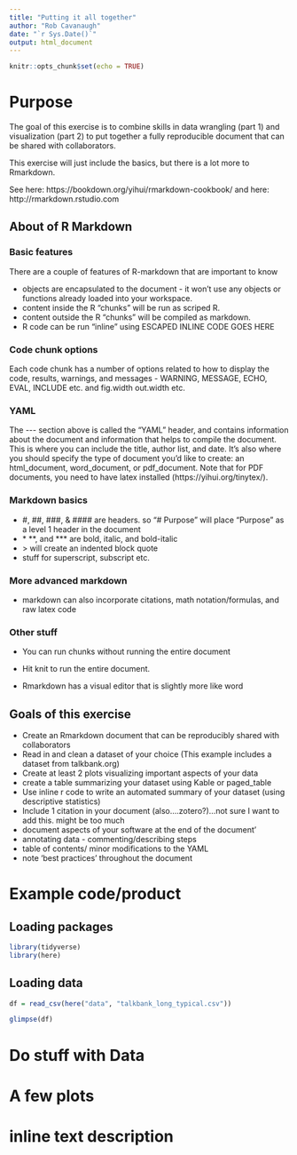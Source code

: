 ```yaml
---
title: "Putting it all together"
author: "Rob Cavanaugh"
date: "`r Sys.Date()`"
output: html_document
---
```


```r
knitr::opts_chunk$set(echo = TRUE)
```

# Purpose

The goal of this exercise is to combine skills in data wrangling (part 1) and visualization (part 2) to put together a fully reproducible document that can be shared with collaborators. 

This exercise will just include the basics, but there is a lot more to Rmarkdown. 

See here: https://bookdown.org/yihui/rmarkdown-cookbook/ and here: http://rmarkdown.rstudio.com

## About of R Markdown

### Basic features

There are a couple of features of R-markdown that are important to know

- objects are encapsulated to the document - it won't use any objects or functions already loaded into your workspace.
- content inside the R "chunks" will be run as scriped R.
- content outside the R "chunks" will be compiled as markdown.
- R code can be run "inline" using ESCAPED INLINE CODE GOES HERE

### Code chunk options

Each code chunk has a number of options related to how to display the code, results, warnings, and messages
- WARNING, MESSAGE, ECHO, EVAL, INCLUDE etc. and fig.width out.width etc. 

### YAML

The \-\-\- section above is called the "YAML" header, and contains information about the document
and information that helps to compile the document. This is where you can include the title, author list, and date. 
It's also where you should specify the type of document you'd like to create: an html_document, word_document, or pdf_document. 
Note that for PDF documents, you need to have latex installed (https://yihui.org/tinytex/). 

### Markdown basics

 -  \#, \##, \###, & \#### are headers. so "# Purpose" will place "Purpose" as a level 1 header in the document
 -  \* \**, and \*** are bold, italic, and bold-italic
 - \> will create an indented block quote
 - stuff for superscript, subscript etc. 
 
### More advanced markdown

 - markdown can also incorporate citations, math notation/formulas, and raw latex code

### Other stuff 

- You can run chunks without running the entire document

- Hit knit to run the entire document. 

- Rmarkdown has a visual editor that is slightly more like word


## Goals of this exercise

- Create an Rmarkdown document that can be reproducibly shared with collaborators
- Read in and clean a dataset of your choice (This example includes a dataset from talkbank.org)
- Create at least 2 plots visualizing important aspects of your data
- create a table summarizing your dataset using Kable or paged_table
- Use inline r code to write an automated summary of your dataset (using descriptive statistics)
- Include 1 citation in your document (also....zotero?)...not sure I want to add this. might be too much
- document aspects of your software at the end of the document'
- annotating data - commenting/describing steps
- table of contents/ minor modifications to the YAML
- note 'best practices' throughout the document

# Example code/product

## Loading packages

```r
library(tidyverse)
library(here)
```

## Loading data

```r
df = read_csv(here("data", "talkbank_long_typical.csv"))
```

```r
glimpse(df)
```

# Do stuff with Data

# A few plots

# inline text description